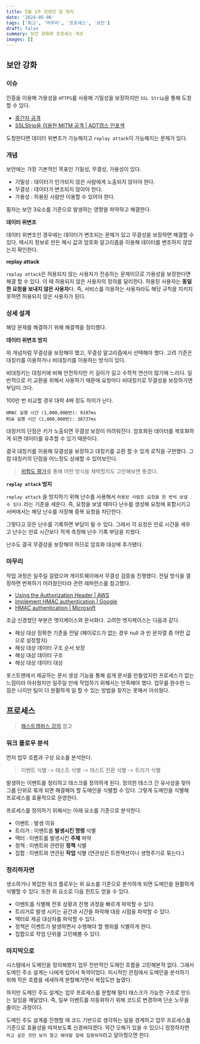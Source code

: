 ```yaml
---
title: 5월 1주 있었던 일 정리
date: '2024-05-06'
tags: ['회고', '마무리', '프로세스', '보안']
draft: false
summary: 보안 강화와 프로세스 개선
images: []
---
```


## 보안 강화

### 이슈

인증을 이용해 가용성을 `HTTPS`를 사용해 기밀성을 보장하지만 `SSL Strip`을 통해 도청할 수 있다.

- [중간자 공격](https://ko.wikipedia.org/wiki/%EC%A4%91%EA%B0%84%EC%9E%90_%EA%B3%B5%EA%B2%A9)
- [SSLStrip을 이용한 MITM 공격 | ADT캡스 인포섹](https://blog.naver.com/skinfosec2000/220601267742)

도청한다면 데이터 위변조가 가능해지고 `replay attack`이 가능해지는 문제가 있다.

### 개념

보안에는 가장 기본적인 목표인 기밀성, 무결성, 가용성이 있다.

- 기밀성 : 데이터가 인가되지 않은 사람에게 노출되지 않아야 한다.
- 무결성 : 데이터가 변조되지 않아야 한다.
- 가용성 : 허용된 사람만 이용할 수 있어야 한다.

필자는 보안 3요소를 기준으로 발생하는 영향을 파악하고 해결한다.

**데이터 위변조**

데이터 위변조인 경우에는 데이터가 변조되는 문제가 있고 무결성을 보장하면 해결할 수 있다.
메시지 정보로 만든 해시 값과 암호화 알고리즘을 이용해 데이터를 변조하지 않았는지 확인한다.

**replay attack**

`replay attack`은 허용되지 않는 사용자가 전송하는 문제이므로 가용성을 보장한다면 해결 할 수 있다.
이 때 허용되지 않은 사용자의 정의를 달리한다. 허용된 사용자는 **동일한 요청을 보내지 않은 사용자**다.
즉, 서비스를 이용하는 사용자라도 해당 규칙을 지키지 못하면 허용되지 않은 사용자가 된다.

### 상세 설계

해당 문제를 해결하기 위해 해결책을 정리했다.

**데이터 위변조 방지**

위 개념처럼 무결성을 보장해야 했고, 무결성 알고리즘에서 선택해야 했다.
고려 기준은 대칭키를 이용하거나 비대칭키를 이용하는 방식이 있다.

비대칭키는 대칭키에 비해 안전하지만 키 길이가 길고 수학적 연산이 많기에 느리다.
일반적으로 키 교환을 위해서 사용하기 때문에 요청마다 비대칭키로 무결성을 보장하기엔 부담이 크다.

100만 번 비교할 경우 대략 4배 정도 차이가 난다.

```
HMAC 실행 시간 (1,000,000번): 9197ms
RSA 실행 시간 (1,000,000번): 38737ms
```

대칭키의 단점은 키가 노출되면 무결성 보장이 어려워진다.
암호화된 데이터를 복호화하게 되면 데이터를 유추할 수 있기 때문이다.

결국 대칭키를 이용해 모결성을 보장하고 대칭키를 교환 할 수 있게 로직을 구현했다.
그럼 대칭키의 단점을 어느정도 상쇄할 수 있어보인다.

> [위험도 평가](https://en.wikipedia.org/wiki/Federal_Information_Security_Management_Act_of_2002)를 통해 어떤 방식을 채택할지도 고민해보면 좋겠다.

**`replay attack` 방지**

`replay attack` 을 방지하기 위해 난수를 사용해서 `허용된 사람은 요청을 한 번씩 보낼 수 있다.`라는 기준을 세운다.
즉, 요청을 보낼 때마다 난수를 생성해 요청에 포함시키고 서버에서는 해당 난수를 저장해 중복 요청을 차단한다.

그렇다고 모든 난수를 기록하면 부담이 될 수 있다.
그래서 각 요청은 만료 시간을 세우고 난수는 만료 시간보다 적게 측정해 난수 기록 부담을 지웠다.

난수도 결국 무결성을 보장해야 하므로 암호화 대상에 추가됐다.

### 마무리

작업 과정은 일주일 걸렸으며 게이트웨이에서 무결성 검증을 진행했다.
전달 방식을 결정하면 번복하기 어려웠던터라 관련 레퍼런스를 참고했다.

- [Using the Authorization Header | AWS](https://docs.aws.amazon.com/AmazonS3/latest/API/sigv4-auth-using-authorization-header.html)
- [Implement HMAC authentication | Google](https://support.google.com/admanager/answer/7637490?hl=en)
- [HMAC authentication | Microsoft](https://learn.microsoft.com/en-us/azure/azure-app-configuration/rest-api-authentication-hmac)

조금 신경썼던 부분은 엣지케이스와 문서화다.
고려한 엣지케이스는 다음과 같다.

- 해싱 대상 정확한 기준을 전달 (페이로드가 없는 경우 null 과 빈 문자열 중 어떤 값으로 설정할지)
- 해싱 대상 데이터 구조 순서 보장
- 해싱 대상 데이터 구조
- 해싱 대상 데이터 대상

포스트맨에서 제공하는 문서 생성 기능을 통해 쉽게 문서를 만들었지만 프로세스가 없는 느낌이라 아쉬웠지만 일주일 만에 작업하기 위해서는 만족해야 했다.
업무를 완수한 느낌은 나지만 팀이 더 원활하게 일 할 수 있는 방법을 찾지는 못해서 아쉬웠다.

## 프로세스

> [패스트캠퍼스 강의](https://fastcampus.co.kr/dev_online_bedata) 참고

### 워크 플로우 분석

먼저 업무 흐름과 구성 요소를 분석한다.

> 이벤트 식별 -> 태스트 식별 -> 태스트 전환 식별 -> 트리거 식별

발생하는 이벤트를 정리하고 태스크를 정의하게 된다.
정의한 태스크 간 유사성을 찾아 그룹 단위로 묶게 되면 해결해야 할 도메인을 식별할 수 있다.
그렇게 도메인을 식별해 프로세스를 효율적으로 운영한다.

프로세스를 정의하기 위해서는 아래 요소를 기준으로 분석한다.

- 이벤트 : 발생 이유
- 트리거 : 이벤트를 **발생시킨 명령** 식별
- 액터 : 이벤트를 발생시킨 **주체** 파악
- 정책 : 이벤트와 관련된 **정책** 식별
- 집합 : 이벤트와 연관된 **작업** 식별 (연관성은 트랜잭션이나 생명주기로 묶는다.)

### 정리하자면

생소하거나 복잡한 워크 플로우는 위 요소를 기준으로 분석하게 되면 도메인을 원활하게 식별할 수 있다.
또한 위 요소로 다음 힌트도 얻을 수 있다.

- 이벤트를 식별해 전후 상황과 진행 과정을 빠르게 파악할 수 있다.
- 트리거로 발생 시키는 공간과 시간을 파악해 대응 시점을 파악할 수 있다.
- 액터로 제공 대상자를 파악할 수 있다.
- 정책은 이벤트가 발생하면서 수행해야 할 행위를 식별하게 한다.
- 집합으로 작업 단위를 고민해볼 수 있다.

### 마지막으로

시스템에서 도메인을 정의해봤지 업무 전반적인 도메인 흐름을 고민해본적 없다.
그래서 도메인 주소 설계는 나에게 있어서 독약이었다.
미시적인 관점에서 도메인을 분석하기 위해 작은 흐름을 세세하게 분할해가면서 복잡도만 높였다.

하지만 도메인 주도 설계는 업무 프로세스를 분할해 멀티 태스크가 가능한 구조로 만드는 일임을 깨달았다.
즉, 일부 이벤트를 자동화하기 위해 코드로 변경하며 단순 노무을 줄이는 과정이다.

도메인 주도 설계를 진행할 때 코드 기반으로 생각하는 일을 경계하고 업무 프로세스를 기준으로 효율성을 따져보도록 신경써야겠다.
약간 오해가 있을 수 있으니 정정하자면 `하고 싶은 것만 보지 말고 해야할 일에 집중하자`라고 알아줬으면 한다.